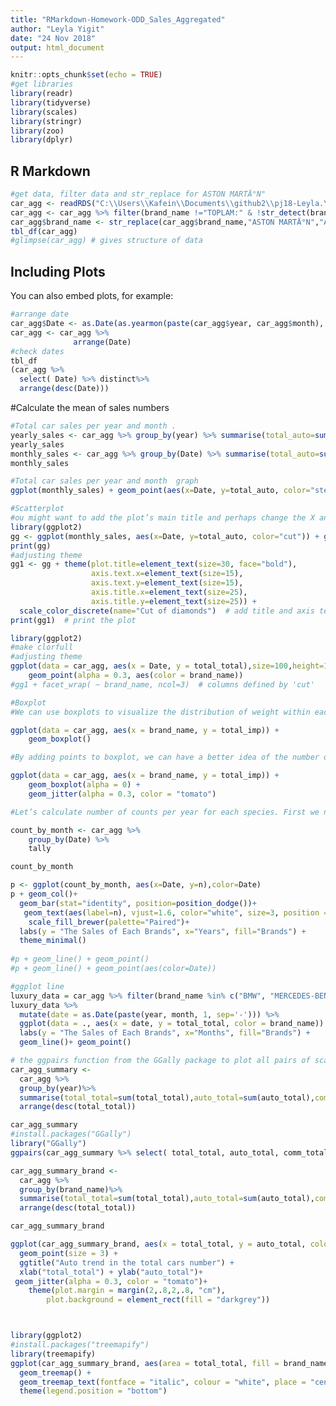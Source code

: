 ```yaml
---
title: "RMarkdown-Homework-ODD_Sales_Aggregated"
author: "Leyla Yigit"
date: "24 Nov 2018"
output: html_document
---
```


```r
knitr::opts_chunk$set(echo = TRUE)
#get libraries
library(readr)
library(tidyverse)
library(scales)
library(stringr)
library(zoo)
library(dplyr)
```

## R Markdown

```r
#get data, filter data and str_replace for ASTON MARTÄ°N"
car_agg <- readRDS("C:\\Users\\Kafein\\Documents\\github2\\pj18-Leyla.Yigit\\AssignmentWeek3\\car_data_aggregate.rds")
car_agg <- car_agg %>% filter(brand_name !="TOPLAM:" & !str_detect(brand_name,"ODD"))
car_agg$brand_name <- str_replace(car_agg$brand_name,"ASTON MARTÄ°N","ASTON MARTIN")
tbl_df(car_agg)
#glimpse(car_agg) # gives structure of data

```

## Including Plots

You can also embed plots, for example:

```r
#arrange date
car_agg$Date <- as.Date(as.yearmon(paste(car_agg$year, car_agg$month), "%Y %m"), frac = 1)
car_agg <- car_agg %>% 
              arrange(Date)
#check dates
tbl_df
(car_agg %>% 
  select( Date) %>% distinct%>% 
  arrange(desc(Date)))

```

#Calculate the mean of sales numbers 
```r
#Total car sales per year and month .
yearly_sales <- car_agg %>% group_by(year) %>% summarise(total_auto=sum(auto_total))%>% arrange(year)%>%slice(1:12)
yearly_sales
monthly_sales <- car_agg %>% group_by(Date) %>% summarise(total_auto=sum(auto_total))%>% arrange(Date)%>%slice(1:12)
monthly_sales

```








```r
#Total car sales per year and month  graph
ggplot(monthly_sales) + geom_point(aes(x=Date, y=total_auto, color="steelblue")) + geom_smooth(aes(x=Date, y=total_auto, color="steelblue")) # Same as above but specifying the aesthetics inside the geoms.
```

```r
#Scatterplot
#ou might want to add the plot’s main title and perhaps change the X and Y axis titles. This can be accomplished using the labs layer, meant for specifying the labels. However, manipulating the size, color of the labels is the job of the ‘Theme’.
library(ggplot2)
gg <- ggplot(monthly_sales, aes(x=Date, y=total_auto, color="cut")) + geom_point() + labs(title="Scatterplot", x="Date", y="amount")  # add axis lables and plot title.
print(gg)
#adjusting theme
gg1 <- gg + theme(plot.title=element_text(size=30, face="bold"), 
                  axis.text.x=element_text(size=15), 
                  axis.text.y=element_text(size=15),
                  axis.title.x=element_text(size=25),
                  axis.title.y=element_text(size=25)) + 
  scale_color_discrete(name="Cut of diamonds")  # add title and axis text, change legend title.
print(gg1)  # print the plot
```





```r
library(ggplot2)
#make clorfull 
#adjusting theme
ggplot(data = car_agg, aes(x = Date, y = total_total),size=100,height=10,width=20) +
    geom_point(alpha = 0.3, aes(color = brand_name))
#gg1 + facet_wrap( ~ brand_name, ncol=3)  # columns defined by 'cut'

```

```r
#Boxplot
#We can use boxplots to visualize the distribution of weight within each species:

ggplot(data = car_agg, aes(x = brand_name, y = total_imp)) +
    geom_boxplot()

#By adding points to boxplot, we can have a better idea of the number of measurements and of their distribution:

ggplot(data = car_agg, aes(x = brand_name, y = total_imp)) +
    geom_boxplot(alpha = 0) +
    geom_jitter(alpha = 0.3, color = "tomato")

```


```r
#Let’s calculate number of counts per year for each species. First we need to group the data and count records within each group:

count_by_month <- car_agg %>%
    group_by(Date) %>%
    tally

count_by_month

p <- ggplot(count_by_month, aes(x=Date, y=n),color=Date)
p + geom_col()+
  geom_bar(stat="identity", position=position_dodge())+
   geom_text(aes(label=n), vjust=1.6, color="white", size=3, position = position_dodge(0.10))+
    scale_fill_brewer(palette="Paired")+
  labs(y = "The Sales of Each Brands", x="Years", fill="Brands") +
  theme_minimal()
 
#p + geom_line() + geom_point()
#p + geom_line() + geom_point(aes(color=Date))


```

```r
#ggplot line
luxury_data = car_agg %>% filter(brand_name %in% c("BMW", "MERCEDES-BENZ", "AUDI"))
luxury_data %>% 
  mutate(date = as.Date(paste(year, month, 1, sep='-'))) %>% 
  ggplot(data = ., aes(x = date, y = total_total, color = brand_name)) + 
  labs(y = "The Sales of Each Brands", x="Months", fill="Brands") + 
  geom_line()+ geom_point()

```
```r
# the ggpairs function from the GGally package to plot all pairs of scatterplots for several variables
car_agg_summary <-
  car_agg %>%
  group_by(year)%>%
  summarise(total_total=sum(total_total),auto_total=sum(auto_total),comm_total=sum(comm_total))%>%
  arrange(desc(total_total))

car_agg_summary
#install.packages("GGally")
library("GGally")
ggpairs(car_agg_summary %>% select( total_total, auto_total, comm_total))
```

```r

car_agg_summary_brand <-
  car_agg %>%
  group_by(brand_name)%>%
  summarise(total_total=sum(total_total),auto_total=sum(auto_total),comm_total=sum(comm_total))%>%
  arrange(desc(total_total))

car_agg_summary_brand

ggplot(car_agg_summary_brand, aes(x = total_total, y = auto_total, color = auto_total)) + 
  geom_point(size = 3) + 
  ggtitle("Auto trend in the total cars number") + 
  xlab("total_total") + ylab("auto_total")+
 geom_jitter(alpha = 0.3, color = "tomato")+
    theme(plot.margin = margin(2,.8,2,.8, "cm"),
        plot.background = element_rect(fill = "darkgrey"))




```
```r
library(ggplot2)
#install.packages("treemapify")
library(treemapify)   
ggplot(car_agg_summary_brand, aes(area = total_total, fill = brand_name, label = brand_name)) +
  geom_treemap() +
  geom_treemap_text(fontface = "italic", colour = "white", place = "centre", grow = TRUE)+
  theme(legend.position = "bottom") 
```